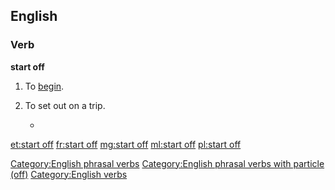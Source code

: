 ==English==
===Verb===
'''start off'''
#To [[begin]].
#: {{usex|lang=en|She '''started off''' with a lullaby.}}
#To set out on a trip.
#: {{usex|lang=en|They '''started off''' on horseback.}}
#*{{quote-book|year=1898|author={{w|Winston Churchill (novelist)|Winston Churchill}}
|title={{w|The Celebrity}}|chapter=8
|passage=I corralled the judge, and we '''started off''' across the fields, in no very mild state of fear of that gentleman's wife, whose vigilance was seldom relaxed. And thus we came by a circuitous route to Mohair, the judge occupied by his own guilty thoughts, and I by others not less disturbing.}}

[[Category:English phrasal verbs]]
[[Category:English phrasal verbs with particle (off)]]
[[Category:English verbs]]

[[et:start off]]
[[fr:start off]]
[[mg:start off]]
[[ml:start off]]
[[pl:start off]]
